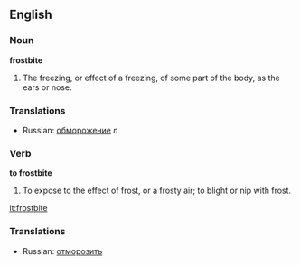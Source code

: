 ==English==
{{Wikipedia}}
===Noun===

'''frostbite'''

#The freezing, or effect of a freezing, of some part of the body, as the ears or nose.

===Translations===
{{top}}
{{mid}}
*Russian: [[обморожение]] ''n''
{{bottom}}

===Verb===

'''to frostbite'''

#To expose to the effect of frost, or a frosty air; to blight or nip with frost.

[[it:frostbite]]

===Translations===
{{top}}
{{mid}}
*Russian: [[отморозить]]
{{bottom}}
